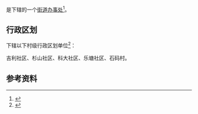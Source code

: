 {{中国乡级行政区|43/03/02/012/000}}

'''{{PAGENAMEBASE}}'''是{{PRC admin/fullname|43/03/02/012/000|3}}下辖的一个[[街道办事处|街道办事处]]<ref>{{PRC admin/ref sgc|{{PRC admin/parent|43/03/02/012/000}}}}</ref>。

== 行政区划 ==
{{PAGENAMEBASE}}下辖以下村级行政区划单位<ref>{{PRC admin/ref sgc|43/03/02/012/000}}</ref>：

吉利社区、杉山社区、科大社区、乐塘社区、石码村。

== 参考资料 ==
{{reflist}}

{{湖南行政区划小作品}}
{{PRC admin/navcat|43/03/02/012/000}}